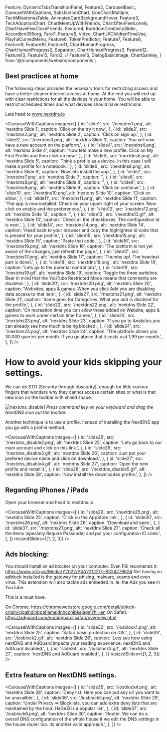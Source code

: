   Feature,
  DynamicTabsTransitionPanel,
  Feature2,
  CarouselBasic,
  CarouselWithCaptions,
  SatisfactionChart,
  LineChartMultiple,
  TechMilestonesTable,
  AnimatedCardBackgroundHover,
  Feature3,
  TechAdoptionChart,
  ChartMeetUpWithFriends,
  ChartOftenFeelLonely,
  ChartHaveFewCloseFriends,
  Feature4,
  BoredomCreativitySlider,
  Accordion395org,
  Farol1,
  Feature5,
  Video,
  ChartUKChildrenTimeUse,
  PlayfulCurvedMenu,
  Feature6,
  TokenPredictor,
  Feature7,
  Feature8,
  Feature9,
  Feature10,
  Feature11,
  ChartHumanProgress,
  ChartHumanProgress2,
  Separator,
  ChartHumanProgress3,
  Feature12,
  Feature13,
  Feature15,
  Farol2,
  // Feature16,
  DialogBasicImage,
  ChartSankey,
} from '@/components/website/components';

## Best practices at home

The following steps provides the necesary tools for restricting access and have a better cleaner internet access at home.
At the end you will end up with clear restrictions for all the devices in your home. You will be able to restrict scheduled times and what devices should have restricions.

Lets head to www.nextdns.io

<CarouselWithCaptions
  images={[
    {
      id: 'slide1',
      src: '/nextdns1.png',
      alt: 'nextdns Slide 1',
      caption: 'Click on the try it now.',
    },
    {
      id: 'slide2',
      src: '/nextdns2.png',
      alt: 'nextdns Slide 2',
      caption: 'Click on sign up.',
    },
    {
      id: 'slide3',
      src: '/nextdns3.png',
      alt: 'nextdns Slide 3',
      caption: 'You will now have a new account on the platform.',
    },
    {
      id: 'slide4',
      src: '/nextdns4.png',
      alt: 'nextdns Slide 4',
      caption:
        'Now lets make a new profile. Click on My First Profile and then click on new.',
    },
    {
      id: 'slide5',
      src: '/nextdns5.png',
      alt: 'nextdns Slide 5',
      caption:
        'Think a profile as a device. In this case I will make a profile for a notebook.',
    },
    {
      id: 'slide6',
      src: '/nextdns6.png',
      alt: 'nextdns Slide 6',
      caption: 'Now lets install the app.',
    },
    {
      id: 'slide7',
      src: '/nextdns7.png',
      alt: 'nextdns Slide 7',
      caption: '',
    },
    {
      id: 'slide8',
      src: '/nextdns8.png',
      alt: 'nextdns Slide 8',
      caption: '',
    },
    {
      id: 'slide9',
      src: '/nextdns9.png',
      alt: 'nextdns Slide 9',
      caption: 'Click on continue.',
    },
    {
      id: 'slide10',
      src: '/nextdns10.png',
      alt: 'nextdns Slide 10',
      caption: 'Click on allow.',
    },
    {
      id: 'slide11',
      src: '/nextdns11.png',
      alt: 'nextdns Slide 11',
      caption:
        'The app is now installed. Check on your upper right of your screen. Now click on enable and the preferences.',
    },
    {
      id: 'slide12',
      src: '/nextdns12.png',
      alt: 'nextdns Slide 12',
      caption: '',
    },
    {
      id: 'slide13',
      src: '/nextdns13.gif',
      alt: 'nextdns Slide 13',
      caption: 'Check all the checkboxes. The configuration id is next.',
    },
    {
      id: 'slide14',
      src: '/nextdns14.png',
      alt: 'nextdns Slide 14',
      caption:
        'Head back to your browser and copy the highlighted id code that is present for your profile.',
    },
    {
      id: 'slide15',
      src: '/nextdns15.png',
      alt: 'nextdns Slide 15',
      caption: 'Paste that code.',
    },
    {
      id: 'slide16',
      src: '/nextdns16.png',
      alt: 'nextdns Slide 16',
      caption:
        'The platform is not yet aware of the changes, just refresh the page.',
    },
    {
      id: 'slide17',
      src: '/nextdns17.png',
      alt: 'nextdns Slide 17',
      caption: 'Thumbs up!. The heaviest part is done!.',
    },
    {
      id: 'slide18',
      src: '/nextdns18.png',
      alt: 'nextdns Slide 18',
      caption: 'Lets go to the parental control tab.',
    },
    {
      id: 'slide19',
      src: '/nextdns19.gif',
      alt: 'nextdns Slide 19',
      caption:
        'Toggle the three switches. Bear in mind that the YouTube Restricted Mode means that comments are disabled.',
    },
    {
      id: 'slide20',
      src: '/nextdns20.png',
      alt: 'nextdns Slide 20',
      caption:
        'Websites, apps & games. When you click Add you are disabling data access to that item.',
    },
    {
      id: 'slide21',
      src: '/nextdns21.png',
      alt: 'nextdns Slide 21',
      caption:
        'Same goes for Categories. What you add is disabled for the profile.',
    },
    {
      id: 'slide22',
      src: '/nextdns22.png',
      alt: 'nextdns Slide 22',
      caption:
        'On recreation time you can allow those added on Website, apps & games to work under certain time frames.',
    },
    {
      id: 'slide23',
      src: '/nextdns23.png',
      alt: 'nextdns Slide 23',
      caption:
        'If you go to Analytics you can already see how much is being blocked.',
    },
    {
      id: 'slide24',
      src: '/nextdns24.png',
      alt: 'nextdns Slide 24',
      caption:
        'The platform allows you 30.000 queries per month. If you go above that it costs usd 1,99 per month.',
    },
  ]}
/>

# How to avoid your kids skipping your settings.

We can do STO (Security through obscurity), enough for little curious fingers that wonders why they cannot access certain sites or what is that new icon on the toolbar with shield shape.

![nextdns_disable1](/nextdns_disable1.gif)
_Press command key on your keyboard and drag the NextDNS icon out the toolbar._

Another technique is to use a profile. Instead of installing the NextDNS app you go with a profile method.

<CarouselWithCaptions
  images={[
    {
      id: 'slide25',
      src: '/nextdns_disable2.png',
      alt: 'nextdns Slide 25',
      caption: 'Lets go back to our main account and click on this link.',
    },
    {
      id: 'slide26',
      src: '/nextdns_disable3.gif',
      alt: 'nextdns Slide 26',
      caption: 'Just put your prefered device name and click on download.',
    },
    {
      id: 'slide27',
      src: '/nextdns_disable4.gif',
      alt: 'nextdns Slide 27',
      caption: 'Open the new profile and install it.',
    },
    {
      id: 'slide28',
      src: '/nextdns_disable5.gif',
      alt: 'nextdns Slide 28',
      caption: 'Now install the downloaded profile.',
    },
  ]}
/>

## Regarding iPhones / iPads

Open your browser and head to nextdns.io

<CarouselWithCaptions
  images={[
    {
      id: 'slide29',
      src: '/nextdns25.png',
      alt: 'nextdns Slide 25',
      caption: 'Click on the AppStore link.',
    },
    {
      id: 'slide30',
      src: '/nextdns26.png',
      alt: 'nextdns Slide 26',
      caption: 'Download and open.',
    },
    {
      id: 'slide31',
      src: '/nextdns27.png',
      alt: 'nextdns Slide 27',
      caption:
        'Check all the items (specially Require Passcode) and put your configuration ID code.',
    },
  ]}
  resizedSlides={[1, 2, 3]}
/>

## Ads blocking:

You should install an ad blocker on your computer. Even FBI recomends it: https://www.ic3.gov/Media/Y2022/PSA221221?=8324278624
Not having an adblock installed is the gateway for phising, malware, scams and even virus.
This extension will also tackle ads embeded in. Ie: the Ads you see in YouTube.

This is a must have.

On Chrome: https://chromewebstore.google.com/detail/ublock-origin/cjpalhdlnbpafiamejdnhcphjbkeiagm?hl=en
On Safari: https://adguard.com/en/adguard-safari/overview.html

<CarouselWithCaptions
  images={[
    {
      id: 'slide32',
      src: '/iosblock1.png',
      alt: 'nextdns Slide 25',
      caption: 'Safari basic protection on iOS.',
    },
    {
      id: 'slide33',
      src: '/iosblock2.gif',
      alt: 'nextdns Slide 26',
      caption:
        'Lets see how using nextDNS and AdGuard impacts your reading experience. nextDNS and AdGuard disabled.',
    },
    {
      id: 'slide34',
      src: '/iosblock3.gif',
      alt: 'nextdns Slide 27',
      caption: 'nextDNS and AdGuard enabled.',
    },
  ]}
  resizedSlides={[1, 2, 3]}
/>

## Extra feature on NextDNS settings.

<CarouselWithCaptions
  images={[
    {
      id: 'slide35',
      src: '/iosblock4.png',
      alt: 'nextdns Slide 28',
      caption: 'Deny list. Here you can put any url you want to be unavailble.',
    },
    {
      id: 'slide36',
      src: '/iosblock5.png',
      alt: 'nextdns Slide 29',
      caption:
        'Under Privacy => Blocklists, you can add extra deny lists that are maintained by the hour. HaGeZi is a popular list.',
    },
    {
      id: 'slide37',
      src: '/iosblock6.png',
      alt: 'nextdns Slide 30',
      caption:
        'Router. We can do a overall DNS configuration of the whole house if we edit the DNS settings in the house router too. Its another valid approach.',
    },
  ]}
/>
